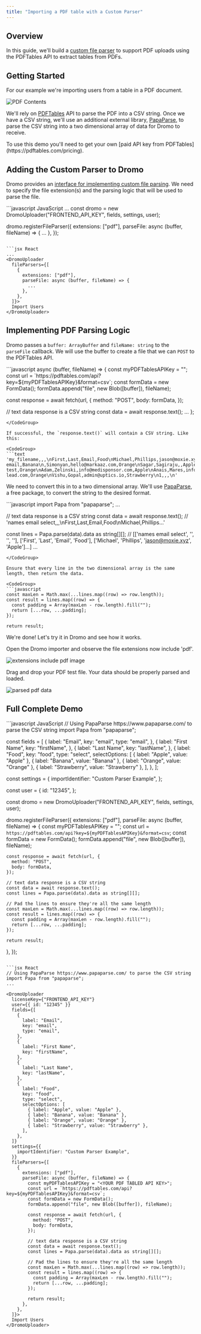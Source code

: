 ```yaml
---
title: "Importing a PDF table with a Custom Parser"
---
```


## Overview

In this guide, we'll build a [custom file parser](/reference/custom-file-parsers) to support PDF uploads using the PDFTables API to extract tables from PDFs.

## Getting Started

For our example we're importing users from a table in a PDF document.

![PDF Contents](/images/guides/customParserPDF.png)

We'll rely on [PDFTables](https://pdftables.com/) API to parse the PDF into a CSV string. Once we have a CSV string, we'll use an additional external library, [PapaParse](https://www.papaparse.com/), to parse the CSV string into a two dimensional array of data for Dromo to receive.

<Info>
  To use this demo you'll need to get your own [paid API key from PDFTables](https://pdftables.com/pricing).
</Info>

## Adding the Custom Parser to Dromo

Dromo provides an [interface for implementing custom file parsing](/reference/custom-file-parsers). We need to specify the file extension(s) and the parsing logic that will be used to parse the file.

<CodeGroup>
```javascript JavaScript
...
const dromo = new DromoUploader("FRONTEND_API_KEY", fields, settings, user);

dromo.registerFileParser({
  extensions: ["pdf"],
  parseFile: async (buffer, fileName) => {
    ...
  },
});
```

```jsx React
...
<DromoUploader
  fileParsers={[
    {
      extensions: ["pdf"],
      parseFile: async (buffer, fileName) => {
        ...
      },
    },
  ]}>
  Import Users
</DromoUploader>
```
</CodeGroup>

## Implementing PDF Parsing Logic

Dromo passes a `buffer: ArrayBuffer` and `fileName: string` to the `parseFile` callback. We will use the buffer to create a file that we can `POST` to the PDFTables API.

<CodeGroup>
```javascript
async (buffer, fileName) => {
  const myPDFTablesAPIKey = "<YOUR PDF TABLED API KEY>";
  const url = `https://pdftables.com/api?key=${myPDFTablesAPIKey}&format=csv`;
  const formData = new FormData();
  formData.append("file", new Blob([buffer]), fileName);
  
  const response = await fetch(url, {
    method: "POST",
    body: formData,
  });
  
  // text data response is a CSV string
  const data = await response.text();
  ...
};
```
</CodeGroup>

If successful, the `response.text()` will contain a CSV string. Like this:

<CodeGroup>
```text
'my_filename,,,\nFirst,Last,Email,Food\nMichael,Phillips,jason@moxie.xyz,Apple\nMohit,Kukreja,info@hub.inc,Banana\nMark,Walz,vengat@klenty.com,Orange\nTonya,,team@buyerassist.io,Apple\nBen,Cohen,bad email,Banana\n,Simonyan,hello@markaaz.com,Orange\nSagar,Sagiraju,,Apple\nR2,Bewley,preena@klenty.com,Banana\nRuairi,Galavan,Info test,Orange\nAdam,Zelinski,info@medisponsor.com,Apple\nAnais,Mares,info@arrowxyz.com,Banana\nLucia,Lu,support@data-lead.com,Orange\nVishu,Gopal,admin@uptics.io,Strawberry\n1,,,\n'
```
</CodeGroup>

We need to convert this in to a two dimensional array. We'll use [PapaParse](https://www.papaparse.com/), a free package, to convert the string to the desired format.

<CodeGroup>
```javascript
import Papa from "papaparse";
...

// text data response is a CSV string
const data = await response.text();
// 'names email select,,,\nFirst,Last,Email,Food\nMichael,Phillips...'

const lines = Papa.parse(data).data as string[][];
// [['names email select', '', '', ''], ['First', 'Last', 'Email', 'Food'], ['Michael', 'Phillips', 'jason@moxie.xyz', 'Apple']...]
...
```
</CodeGroup>

Ensure that every line in the two dimensional array is the same length, then return the data.

<CodeGroup>
```javascript
const maxLen = Math.max(...lines.map((row) => row.length));
const result = lines.map((row) => {
  const padding = Array(maxLen - row.length).fill("");
  return [...row, ...padding];
});

return result;
```
</CodeGroup>

We're done! Let's try it in Dromo and see how it works.

Open the Dromo importer and observe the file extensions now include 'pdf'.

![extensions include pdf image](/images/guides/extensions_include_pdf.png)

Drag and drop your PDF test file. Your data should be properly parsed and loaded.

![parsed pdf data](/images/guides/parsed_pdf_data.png)

## Full Complete Demo

<CodeGroup>
```javascript JavaScript
// Using PapaParse https://www.papaparse.com/ to parse the CSV string
import Papa from "papaparse";

const fields = [
  {
    label: "Email",
    key: "email",
    type: "email",
  },
  {
    label: "First Name",
    key: "firstName",
  },
  {
    label: "Last Name",
    key: "lastName",
  },
  {
    label: "Food",
    key: "food",
    type: "select",
    selectOptions: [
      { label: "Apple", value: "Apple" },
      { label: "Banana", value: "Banana" },
      { label: "Orange", value: "Orange" },
      { label: "Strawberry", value: "Strawberry" },
    ],
  },
];

const settings = {
  importIdentifier: "Custom Parser Example",
};

const user = {
  id: "12345",
};

const dromo = new DromoUploader("FRONTEND_API_KEY", fields, settings, user);

dromo.registerFileParser({
  extensions: ["pdf"],
  parseFile: async (buffer, fileName) => {
    const myPDFTablesAPIKey = "<YOUR PDF TABLED API KEY>";
    const url = `https://pdftables.com/api?key=${myPDFTablesAPIKey}&format=csv`;
    const formData = new FormData();
    formData.append("file", new Blob([buffer]), fileName);
    
    const response = await fetch(url, {
      method: "POST",
      body: formData,
    });
    
    // text data response is a CSV string
    const data = await response.text();
    const lines = Papa.parse(data).data as string[][];
    
    // Pad the lines to ensure they're all the same length
    const maxLen = Math.max(...lines.map((row) => row.length));
    const result = lines.map((row) => {
      const padding = Array(maxLen - row.length).fill("");
      return [...row, ...padding];
    });
    
    return result;
  },
});
```

```jsx React
// Using PapaParse https://www.papaparse.com/ to parse the CSV string
import Papa from "papaparse";
...

<DromoUploader
  licenseKey={"FRONTEND_API_KEY"}
  user={{ id: "12345" }}
  fields={[
    {
      label: "Email",
      key: "email",
      type: "email",
    },
    {
      label: "First Name",
      key: "firstName",
    },
    {
      label: "Last Name",
      key: "lastName",
    },
    {
      label: "Food",
      key: "food",
      type: "select",
      selectOptions: [
        { label: "Apple", value: "Apple" },
        { label: "Banana", value: "Banana" },
        { label: "Orange", value: "Orange" },
        { label: "Strawberry", value: "Strawberry" },
      ],
    },
  ]}
  settings={{
    importIdentifier: "Custom Parser Example",
  }}
  fileParsers={[
    {
      extensions: ["pdf"],
      parseFile: async (buffer, fileName) => {
        const myPDFTablesAPIKey = "<YOUR PDF TABLED API KEY>";
        const url = `https://pdftables.com/api?key=${myPDFTablesAPIKey}&format=csv`;
        const formData = new FormData();
        formData.append("file", new Blob([buffer]), fileName);
        
        const response = await fetch(url, {
          method: "POST",
          body: formData,
        });
        
        // text data response is a CSV string
        const data = await response.text();
        const lines = Papa.parse(data).data as string[][];
        
        // Pad the lines to ensure they're all the same length
        const maxLen = Math.max(...lines.map((row) => row.length));
        const result = lines.map((row) => {
          const padding = Array(maxLen - row.length).fill("");
          return [...row, ...padding];
        });
        
        return result;
      },
    },
  ]}>
  Import Users
</DromoUploader>
```
</CodeGroup>
